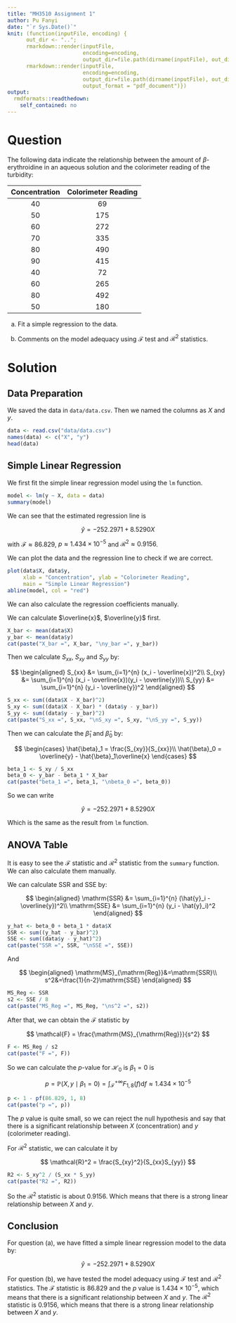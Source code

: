 ```yaml
---
title: "MH3510 Assignment 1"
author: Pu Fanyi
date: "`r Sys.Date()`"
knit: (function(inputFile, encoding) {
      out_dir <- "..";
      rmarkdown::render(inputFile,
                        encoding=encoding,
                        output_dir=file.path(dirname(inputFile), out_dir));
      rmarkdown::render(inputFile,
                        encoding=encoding,
                        output_dir=file.path(dirname(inputFile), out_dir),
                        output_format = "pdf_document")})
output:
  rmdformats::readthedown:
    self_contained: no
---
```


# Question

The following data indicate the relationship between the amount of $\beta$-erythroidine in an aqueous solution and the colorimeter reading of the turbidity:

| Concentration | Colorimeter Reading |
|:-------------:|:-------------------:|
| 40            | 69                  |
| 50            | 175                 |
| 60            | 272                 |
| 70            | 335                 |
| 80            | 490                 |
| 90            | 415                 |
| 40            | 72                  |
| 60            | 265                 |
| 80            | 492                 |
| 50            | 180                 |

(a) Fit a simple regression to the data.

(b) Comments on the model adequacy using $\mathcal{F}$ test and $\mathcal{R}^2$ statistics.

# Solution

## Data Preparation

We saved the data in `data/data.csv`. Then we named the columns as $X$ and $y$.

```r
data <- read.csv("data/data.csv")
names(data) <- c("X", "y")
head(data)
```

## Simple Linear Regression

We first fit the simple linear regression model using the `lm` function.

```r
model <- lm(y ~ X, data = data)
summary(model)
```

We can see that the estimated regression line is

$$\hat{y} = -252.2971 + 8.5290X$$

with $\mathcal{F}\approx 86.829$, $p\approx 1.434\times {10}^{-5}$ and $\mathcal{R}^2\approx 0.9156$.

We can plot the data and the regression line to check if we are correct.

```r
plot(data$X, data$y, 
     xlab = "Concentration", ylab = "Colorimeter Reading",
     main = "Simple Linear Regression")
abline(model, col = "red")
```

We can also calculate the regression coefficients manually.

We can calculate $\overline{x}$, $\overline{y}$ first.

```r
X_bar <- mean(data$X)
y_bar <- mean(data$y)
cat(paste("X_bar =", X_bar, "\ny_bar =", y_bar))
```

Then we calculate $S_{xx}$, $S_{xy}$ and $S_{yy}$ by:

$$
\begin{aligned}
S_{xx} &= \sum_{i=1}^{n} (x_i - \overline{x})^2\\
S_{xy} &= \sum_{i=1}^{n} (x_i - \overline{x})(y_i - \overline{y})\\
S_{yy} &= \sum_{i=1}^{n} (y_i - \overline{y})^2
\end{aligned}
$$

```r
S_xx <- sum((data$X - X_bar)^2)
S_xy <- sum((data$X - X_bar) * (data$y - y_bar))
S_yy <- sum((data$y - y_bar)^2)
cat(paste("S_xx =", S_xx, "\nS_xy =", S_xy, "\nS_yy =", S_yy))
```

Then we can calculate the $\hat{\beta}_1$ and $\hat{\beta}_0$ by:

$$
\begin{cases}
\hat{\beta}_1 = \frac{S_{xy}}{S_{xx}}\\
\hat{\beta}_0 = \overline{y} - \hat{\beta}_1\overline{x}
\end{cases}
$$

```r
beta_1 <- S_xy / S_xx
beta_0 <- y_bar - beta_1 * X_bar
cat(paste("beta_1 =", beta_1, "\nbeta_0 =", beta_0))
```

So we can write

$$
\hat{y}=-252.2971 + 8.5290X
$$

Which is the same as the result from `lm` function.

## ANOVA Table

It is easy to see the $\mathcal{F}$ statistic and $\mathcal{R}^2$ statistic from the `summary` function. We can also calculate them manually.

We can calculate $\mathrm{SSR}$ and $\mathrm{SSE}$ by:

$$
\begin{aligned}
\mathrm{SSR} &= \sum_{i=1}^{n} (\hat{y}_i - \overline{y})^2\\
\mathrm{SSE} &= \sum_{i=1}^{n} (y_i - \hat{y}_i)^2
\end{aligned}
$$

```r
y_hat <- beta_0 + beta_1 * data$X
SSR <- sum((y_hat - y_bar)^2)
SSE <- sum((data$y - y_hat)^2)
cat(paste("SSR =", SSR, "\nSSE =", SSE))
```

And

$$
\begin{aligned}
\mathrm{MS}_{\mathrm{Reg}}&=\mathrm{SSR}\\
s^2&=\frac{1}{n-2}\mathrm{SSE}
\end{aligned}
$$

```r
MS_Reg <- SSR
s2 <- SSE / 8
cat(paste("MS_Reg =", MS_Reg, "\ns^2 =", s2))
```

After that, we can obtain the $\mathcal{F}$ statistic by

$$
\mathcal{F} = \frac{\mathrm{MS}_{\mathrm{Reg}}}{s^2}
$$

```r
F <- MS_Reg / s2
cat(paste("F =", F))
```

So we can calculate the $p$-value for $\mathcal{H}_0$ is $\beta_1=0$ is

$$
p=\mathbb{P}\left(X, y\mid \beta_1=0\right) = \int_{\mathcal{F}}^{+\infty} F_{1, 8}(f)\mathrm{d}f \approx 1.434\times {10}^{-5}
$$

```r
p <- 1 - pf(86.829, 1, 8)
cat(paste("p =", p))
```

The $p$ value is quite small, so we can reject the null hypothesis and say that there is a significant relationship between $X$ (concentration) and $y$ (colorimeter reading).

For $\mathcal{R}^2$ statistic, we can calculate it by

$$
\mathcal{R}^2 = \frac{S_{xy}^2}{S_{xx}S_{yy}}
$$

```r
R2 <- S_xy^2 / (S_xx * S_yy)
cat(paste("R2 =", R2))
```

So the $\mathcal{R}^2$ statistic is about $0.9156$. Which means that there is a strong linear relationship between $X$ and $y$.

## Conclusion

For question (a), we have fitted a simple linear regression model to the data by:

$$\hat{y} = -252.2971 + 8.5290X$$

For question (b), we have tested the model adequacy using $\mathcal{F}$ test and $\mathcal{R}^2$ statistics. The $\mathcal{F}$ statistic is $86.829$ and the $p$ value is $1.434\times {10}^{-5}$, which means that there is a significant relationship between $X$ and $y$. The $\mathcal{R}^2$ statistic is $0.9156$, which means that there is a strong linear relationship between $X$ and $y$.

